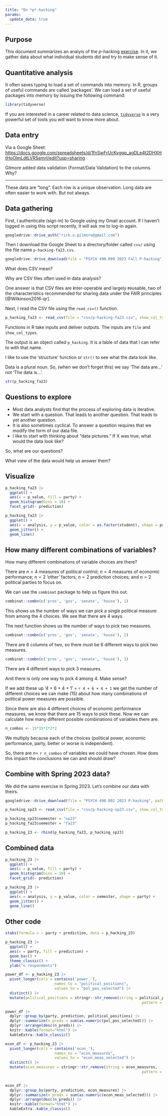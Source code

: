 ```yaml
---
title: "On *p*-hacking"
params:
  update_data: true
---
```


## Purpose

This document summarizes an analyis of the *p*-hacking [exercise](../exercises/ex04-p-hacking.qmd).
In it, we gather data about what individual students did and try to make sense of it.

## Quantitative analysis

It often saves typing to load a set of commands into memory. In R, groups of useful commands are called 'packages'. We can load a set of useful packages into memory by issuing the following command:

```r
library(tidyverse)
```

::: {.callout-note}

If you are interested in a career related to data science, [`tidyverse`](https://www.tidyverse.org) is a very powerful set of tools you will want to know more about.

:::

## Data entry

Via a Google Sheet: <https://docs.google.com/spreadsheets/d/1fnSwFrUcKvgqq_agDLe4t2DHXHtHoOlmLdtLVRSemrI/edit?usp=sharing>

::: {.callout-note}

Gilmore added data validation (Format/Data Validation) to the columns. Why?

:::

---

::: {.callout-note}

These data are "long".
Each row is a unique observation.
Long data are often easier to work with.
But not always.

:::

## Data gathering

First, I authenticate (sign-in) to Google using my Gmail account. If I haven't logged in using this script recently, it will ask me to log-in again.

```r
googledrive::drive_auth("rick.o.gilmore@gmail.com")
```

Then I download the Google Sheet to a directory/folder called `csv/` using the file name `p-hacking-fa23.csv`.

```r
googledrive::drive_download(file = "PSYCH 490.009 2023 Fall P-hacking", path = "csv/p-hacking-fa23.csv", type = 'csv', overwrite = TRUE)
```

::: {.callout-note}

What does CSV mean?

Why are CSV files often used in data analysis?

One answer is that CSV files are **i**nter-operable and largely **r**eusable, two of the characteristics recommended for sharing data under the FAIR principles [@Wilkinson2016-qr].

:::

Next, I read the CSV file using the `read_csv()` function.

```r
p_hacking_fa23 <- read_csv(file = "csv/p-hacking-fa23.csv", show_col_types = FALSE)
```

::: {.callout-note}

Functions in R take inputs and deliver outputs. The inputs are `file` and `show_col_types`.

:::

The output is an object called `p_hacking`. It is a table of data that I can refer to with that name.

I like to use the 'structure' function or `str()` to see what the data look like.

::: {.callout-note}

Data is a plural noun. So, (when we don't forget this) we say 'The data are...' not 'The data is...'.

:::

```r
str(p_hacking_fa23)
```

## Questions to explore

- Most data analysts find that the process of exploring data is iterative.
- We start with a question. That leads to another question. That leads to yet another question.
- It is also sometimes cyclical. To answer a question requires that we modify the form of our data file.
- I like to start with thinking about "data pictures." If X was true, what would the data look like?

::: {.callout-note}

So, what are our questions?

What view of the data would help us answer them?

:::

## Visualize

```r
p_hacking_fa23 |>
  ggplot() +
  aes(x = p_value, fill = party) +
  geom_histogram(bins = 10) +
  facet_grid(~ prediction)
```

```r
p_hacking_fa23 |>
  ggplot() +
  aes(x = analysis, y = p_value, color = as.factor(student), shape = party) +
  geom_jitter() +
  geom_line()
```

## How many different combinations of variables?

How many different combinations of variable choices are there? 

There are $n=4$ measures of political control; $n=4$ measures of economic performance; $n=2$ 'other' factors; $n=2$ prediction choices; and $n=2$ political parties to focus on.

We can use the `combinat` package to help us figure this out.

```r
combinat::combn(c('pres', 'gov', 'senate', 'house'), 1)
```

This shows us the number of ways we can pick a single political measure from among the 4 choices. 
We see that there are 4 ways.

The next function shows us the number of ways to pick two measures.

```r
combinat::combn(c('pres', 'gov', 'senate', 'house'), 2)
```

There are 6 columns of two, so there must be 6 different ways to pick two measures.

```r
combinat::combn(c('pres', 'gov', 'senate', 'house'), 3)
```

There are 4 different ways to pick 3 measures.

And there is only one way to pick 4 among 4. Make sense?

If we add these up '4 + 6 + 4 + 1' = `r 4 + 6 + 4 + 1` we get the number of different choices we can make (15) about how many combinations of political power measures are possible.

Since there are also 4 different choices of economic performance measures, we know that there are 15 ways to pick these. Now we can calculate how many different possible combinations of variables there are.

```r
n_combos <- 15*15*2*2*2
```

We multiply because each of the choices (political power, economic performance, party, better or worse is independent).

So, there are $n=$ `r n_combos` of variables we could have chosen.
How does this impact the conclusions we can and should draw?

## Combine with Spring 2023 data?

We did the same exercise in Spring 2023.
Let's combine our data with theirs.

```r
googledrive::drive_download(file = "PSYCH 490.002 2023 P-hacking", path = "csv/p-hacking-sp23.csv", type = 'csv', overwrite = TRUE)
```

```r
p_hacking_sp23 <- read_csv(file = "csv/p-hacking-sp23.csv", show_col_types = FALSE)

p_hacking_sp23$semester = "sp23"
p_hacking_fa23$semester = "fa23"

p_hacking_23 <- rbind(p_hacking_fa23, p_hacking_sp23)
```

## Combined data

```r
p_hacking_23 |>
  ggplot() +
  aes(x = p_value, fill = party) +
  geom_histogram(bins = 10) +
  facet_grid(~ prediction)
```

```r
p_hacking_23 |>
  ggplot() +
  aes(x = analysis, y = p_value, color = semester, shape = party) +
  geom_jitter() +
  geom_line()
```

## Other code

```r
xtabs(formula = ~ party + prediction, data = p_hacking_23)

p_hacking_23 |>
  ggplot() +
  aes(x = party, fill = prediction) +
  geom_bar() +
  theme_classic() +
  ylab("n respondents")
```

```r
power_df <- p_hacking_23 |>
  pivot_longer(cols = contains('power_'), 
                      names_to = "political_positions", 
                      values_to = "pol_pos_selected") |>
  distinct() |>
  mutate(political_positions = stringr::str_remove(string = political_positions,
                                                             pattern = "power_"))
```

```r
power_df |> 
  dplyr::group_by(party, prediction, political_positions) |>
  dplyr::summarize(n_preds = sum(as.numeric(pol_pos_selected))) |>
  dplyr::arrange(desc(n_preds)) |>
  knitr::kable(format="html") |>
  kableExtra::kable_classic()
```

```r
econ_df <- p_hacking_23 |>
  pivot_longer(cols = contains('econ_'), 
                      names_to = "econ_measures", 
                      values_to = "econ_meas_selected") |>
  distinct() |>
  mutate(econ_measures = stringr::str_remove(string = econ_measures,
                                                             pattern = "econ_"))
  
```

```r
econ_df |> 
  dplyr::group_by(party, prediction, econ_measures) |>
  dplyr::summarize(n_preds = sum(as.numeric(econ_meas_selected))) |>
  dplyr::arrange(desc(n_preds)) |>
  knitr::kable(format="html") |>
  kableExtra::kable_classic()
```

